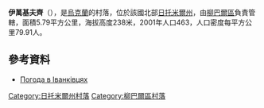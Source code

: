{{coord|49|54|36|N|27|42|47|E|scale:30000|display=title}}

'''伊萬基夫齊'''（{{lang-uk|Іванківці}}），是[[烏克蘭|烏克蘭]]的村落，位於該國北部[[日托米爾州|日托米爾州]]，由[[柳巴爾區|柳巴爾區]]負責管轄，面積5.79平方公里，海拔高度238米，2001年人口463，人口密度每平方公里79.91人。

==參考資料==
* [http://weather.in.ua/ua/zhitomirskaja/9408 Погода в Іванківцях] {{Wayback|url=http://weather.in.ua/ua/zhitomirskaja/9408 |date=20160305075642 }}

{{DEFAULTSORT:Іванківці}}
[[Category:日托米爾州村落|Category:日托米爾州村落]]
[[Category:柳巴爾區村落|Category:柳巴爾區村落]]


{{Zhytomyr-geo-stub}}